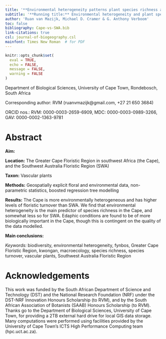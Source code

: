```yaml
---
title: '**Environmental heterogeneity patterns plant species richness and turnover in two hyperdiverse floras**'
subtitle: '**Running title:** Environmental heterogeneity and plant species richness'
author: 'Ruan van Mazijk, Michael D. Cramer & G. Anthony Verboom'
toc: false
bibliography: Cape-vs-SWA.bib
link-citations: true
csl: journal-of-biogeography.csl
mainfont: Times New Roman  # for PDF
---
```


```r
knitr::opts_chunk$set(
  eval = TRUE,
  echo = FALSE,
  message = FALSE,
  warning = FALSE
)
```

Department of Biological Sciences, University of Cape Town, Rondebosch, South Africa

Corresponding author: RVM (ruanvmazijk@gmail.com, +27 21 650 3684)

ORCID nos.: RVM: 0000-0003-2659-6909, MDC: 0000-0003-0989-3266, GAV: 0000-0002-1363-9781<!--?-->

<!--Start line-numbering after title-matter-->

\linenumbers

# Abstract {-}

<!--J Biogeog: 300 word abstract-->

**Aim:** <!--From ResearchGate project: To quantify the explanatory power of heterogeneity in predicting plant species richness and turnover here in the Greater Cape Floristic Region and in the Southwest Australia Floristic Region. We compare the environmental heterogeneity in each region, how species richness and turnover interact in each region to produce the observed patterns of richness, and what different forms of environmental heterogeneity better predict richness in each region. We expect the Cape to be more heterogeneous in most environmental axes, and at a finer grain, such that the consequent high levels of species turnover explain the Cape's greater species richness per unit area. We also conjecture that edaphic heterogeneity will be an important factor in predicting richness in S.W. Australia.--> <!--Alt. version from intro: This study investigates the role EH plays in explaining vascular plant species richness in the Cape and SWA. We compare the relative importance of heterogeneity between the two regions, as heterogeneity has the evolutionary role of facilitating speciation, and the ecological role of supporting diverse species assemblages. Spatial scale of that heterogeneity is also considered, as the heterogeneity-richness relationship can vary with habitat grain-size.-->
  
**Location:** The Greater Cape Floristic Region in southwest Africa (the Cape), and the Southwest Australia Floristic Region (SWA)

**Taxon:** Vascular plants
  
**Methods:** Geospatially explicit floral and environmental data, non-parametric statistics, boosted regression tree modelling
  
**Results:** The Cape is more environmentally heterogeneous and has higher levels of floristic turnover than SWA. We find that environmental heterogeneity is the main predictor of species richness in the Cape, and somewhat less so for SWA. Edaphic conditions are found to be of more biologically important in the Cape, though this is contingent on the quality of the data modelled.
  
**Main conclusions:** <!--TODO-->

_Keywords:_ biodiversity, environmental heterogeneity, fynbos, Greater Cape Floristic Region, kwongan, macroecology, species richness, species turnover, vascular plants, Southwest Australia Floristic Region

# Acknowledgements {-}

This work was funded by the South African Department of Science and Technology (DST) and the National Research Foundation (NRF) under the DST-NRF Innovation Honours Scholarship (to RVM), and by the South African Association of Botanists (SAAB) Honours Scholarship (to RVM). Thanks go to the Department of Biological Sciences, University of Cape Town, for providing a 2TB external hard drive for local GIS data storage. Many computations were performed using facilities provided by the University of Cape Town’s ICTS High Performance Computing team (hpc.uct.ac.za).

<!--TODO: Notify these acknowledged parties of publication too-->

<!--
Abbreviations:
- Greater Cape Floristic Region (GCFR) (= "Cape")
- Southwest Australia Floristic Region (SWAFR)  (= "SWA")
- TODO: fiver percent degree square (i.e. 0.05º x 0.05º) (FPDS)?
- quarter degree square (i.e. 0.25º x 0.25º) (QDS)
- half degree square (i.e. 0.50º x 0.50º) (HDS)
- three-quarter degree square (i.e. 0.75º x 0.75º) (3QDS)
- environmental heterogeneity (EH)
- & environmental variables' abbreviations in Table \@ref(tab:data-sources).
-->
